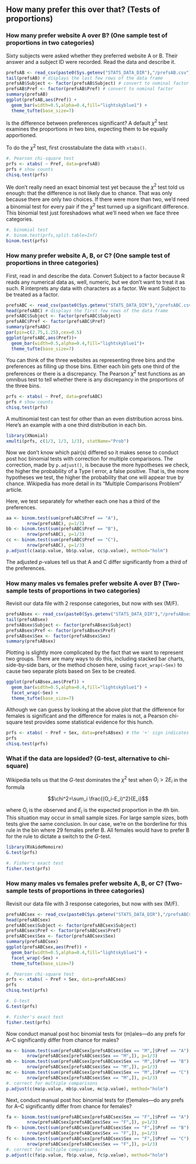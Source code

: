 ## How many prefer this over that? (Tests of proportions)

### How many prefer website A over B? (One sample test of proportions in two categories)

Sixty subjects were asked whether they preferred website A or B. Their answer and a subject ID were recorded. Read the data and describe it.

```r
prefsAB <- read_csv(paste0(Sys.getenv("STATS_DATA_DIR"),"/prefsAB.csv"))
tail(prefsAB) # displays the last few rows of the data frame
prefsAB$Subject <- factor(prefsAB$Subject) # convert to nominal factor
prefsAB$Pref <- factor(prefsAB$Pref) # convert to nominal factor
summary(prefsAB)
ggplot(prefsAB,aes(Pref)) +
  geom_bar(width=0.5,alpha=0.4,fill="lightskyblue1") +
  theme_tufte(base_size=7)
```

Is the difference between preferences significant? A default $\chi^2$ test examines the proportions in two bins, expecting them to be equally apportioned.

To do the $\chi^2$ test, first crosstabulate the data with `xtabs()`.

```r
#. Pearson chi-square test
prfs <- xtabs( ~ Pref, data=prefsAB)
prfs # show counts
chisq.test(prfs)
```

We don't really need an exact binomial test yet because the $\chi^2$ test told us enough: that the difference is not likely due to chance. That was only because there are only two choices. If there were more than two, we'd need a binomial test for every pair if the $\chi^2$ test turned up a significant difference. This binomial test just foreshadows what we'll need when we face three categories.

```r
#. binomial test
#. binom.test(prfs,split.table=Inf)
binom.test(prfs)
```

### How many prefer website A, B, or C? (One sample test of proportions in three categories)

First, read in and describe the data.
Convert Subject to a factor because R reads any numerical data as, well, numeric, but we don't want to treat it as such. R interprets any data with characters as a factor. We want Subject to be treated as a factor.

```r
prefsABC <- read_csv(paste0(Sys.getenv("STATS_DATA_DIR"),"/prefsABC.csv"))
head(prefsABC) # displays the first few rows of the data frame
prefsABC$Subject <- factor(prefsABC$Subject)
prefsABC$Pref <- factor(prefsABC$Pref)
summary(prefsABC)
par(pin=c(2.75,1.25),cex=0.5)
ggplot(prefsABC,aes(Pref))+
  geom_bar(width=0.5,alpha=0.4,fill="lightskyblue1")+
  theme_tufte(base_size=7)
```

You can think of the three websites as representing three bins and the preferences as filling up those bins. Either each bin gets one third of the preferences or there is a discrepancy. The Pearson $\chi^2$ test functions as an omnibus test to tell whether there is any discrepancy in the proportions of the three bins.

```r
prfs <- xtabs( ~ Pref, data=prefsABC)
prfs # show counts
chisq.test(prfs)
```

A multinomial test can test for other than an even distribution across bins. Here's an example with a one third distribution in each bin.

```r
library(XNomial)
xmulti(prfs, c(1/3, 1/3, 1/3), statName="Prob")
```

Now we don't know which pair(s) differed so it makes sense to conduct post hoc binomial tests with correction for multiple comparisons. The correction, made by `p.adjust()`, is because the more hypotheses we check, the higher the probability of a Type I error, a false positive. That is, the more hypotheses we test, the higher the probability that one will appear true by chance. Wikipedia has more detail in its "Multiple Comparisons Problem" article.

Here, we test separately for whether each one has a third of the preferences.

```r
aa <- binom.test(sum(prefsABC$Pref == "A"),
		nrow(prefsABC), p=1/3)
bb <- binom.test(sum(prefsABC$Pref == "B"),
		nrow(prefsABC), p=1/3)
cc <- binom.test(sum(prefsABC$Pref == "C"),
		nrow(prefsABC), p=1/3)
p.adjust(c(aa$p.value, bb$p.value, cc$p.value), method="holm")
```

The adjusted $p$-values tell us that A and C differ significantly from a third of the preferences.

### How many males vs females prefer website A over B? (Two-sample tests of proportions in two categories)

Revisit our data file with 2 response categories, but now with sex (M/F).

```r
prefsABsex <- read_csv(paste0(Sys.getenv("STATS_DATA_DIR"),"/prefsABsex.csv"))
tail(prefsABsex)
prefsABsex$Subject <- factor(prefsABsex$Subject)
prefsABsex$Pref <- factor(prefsABsex$Pref)
prefsABsex$Sex <- factor(prefsABsex$Sex)
summary(prefsABsex)
```

Plotting is slightly more complicated by the fact that we want to represent two groups. There are many ways to do this, including stacked bar charts, side-by-side bars, or the method chosen here, using `facet_wrap(~Sex)` to cause two separate plots based on Sex to be created.

```r
ggplot(prefsABsex,aes(Pref)) +
  geom_bar(width=0.5,alpha=0.4,fill="lightskyblue1") +
  facet_wrap(~Sex) +
  theme_tufte(base_size=7)
```

Although we can guess by looking at the above plot that the difference for females is significant and the difference for males is not, a Pearson chi-square test provides some statistical evidence for this hunch.

```r
prfs <- xtabs( ~ Pref + Sex, data=prefsABsex) # the '+' sign indicates two vars
prfs
chisq.test(prfs)
```

### What if the data are lopsided? (G-test, alternative to chi-square)

Wikipedia tells us that the $G$-test dominates the $\chi^2$ test when $O_i>2E_i$ in the formula

$$\chi^2=\sum_i \frac{(O_i-E_i)^2}{E_i}$$

where $O_i$ is the observed and $E_i$ is the expected proportion in the $i$th bin.
This situation may occur in small sample sizes. For large sample sizes, both tests give the same conclusion. In our case, we're on the borderline for this rule in the bin where 29 females prefer B. All females would have to prefer B for the rule to dictate a switch to the $G$-test.

```r
library(RVAideMemoire)
G.test(prfs)

#. Fisher's exact test
fisher.test(prfs)
```

### How many males vs females prefer website A, B, or C? (Two-sample tests of proportions in three categories)

Revisit our data file with 3 response categories, but now with sex (M/F).

```r
prefsABCsex <- read_csv(paste0(Sys.getenv("STATS_DATA_DIR"),"/prefsABCsex.csv"))
head(prefsABCsex)
prefsABCsex$Subject <- factor(prefsABCsex$Subject)
prefsABCsex$Pref <- factor(prefsABCsex$Pref)
prefsABCsex$Sex <- factor(prefsABCsex$Sex)
summary(prefsABCsex)
ggplot(prefsABCsex,aes(Pref)) +
  geom_bar(width=0.5,alpha=0.4,fill="lightskyblue1") +
  facet_wrap(~Sex) +
  theme_tufte(base_size=7)

#. Pearson chi-square test
prfs <- xtabs( ~ Pref + Sex, data=prefsABCsex)
prfs
chisq.test(prfs)

#. G-test
G.test(prfs)

#. Fisher's exact test
fisher.test(prfs)
```

Now conduct manual post hoc binomial tests for (m)ales---do any prefs for A--C significantly differ from chance for males?

```r
ma <- binom.test(sum(prefsABCsex[prefsABCsex$Sex == "M",]$Pref == "A"),
		nrow(prefsABCsex[prefsABCsex$Sex == "M",]), p=1/3)
mb <- binom.test(sum(prefsABCsex[prefsABCsex$Sex == "M",]$Pref == "B"),
		nrow(prefsABCsex[prefsABCsex$Sex == "M",]), p=1/3)
mc <- binom.test(sum(prefsABCsex[prefsABCsex$Sex == "M",]$Pref == "C"),
		nrow(prefsABCsex[prefsABCsex$Sex == "M",]), p=1/3)
#. correct for multiple comparisons
p.adjust(c(ma$p.value, mb$p.value, mc$p.value), method="holm")
```

Next, conduct manual post hoc binomial tests for (f)emales---do any prefs for A--C significantly differ from chance for females?

```r
fa <- binom.test(sum(prefsABCsex[prefsABCsex$Sex == "F",]$Pref == "A"),
		nrow(prefsABCsex[prefsABCsex$Sex == "F",]), p=1/3)
fb <- binom.test(sum(prefsABCsex[prefsABCsex$Sex == "F",]$Pref == "B"),
		nrow(prefsABCsex[prefsABCsex$Sex == "F",]), p=1/3)
fc <- binom.test(sum(prefsABCsex[prefsABCsex$Sex == "F",]$Pref == "C"),
		nrow(prefsABCsex[prefsABCsex$Sex == "F",]), p=1/3)
#. correct for multiple comparisons
p.adjust(c(fa$p.value, fb$p.value, fc$p.value), method="holm")
```

